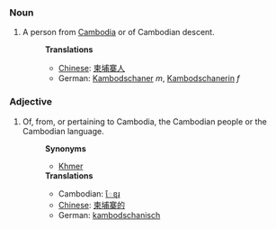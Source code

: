 ===Noun===
#A person from [[Cambodia]] or of Cambodian descent.
#:'''Translations'''
#:*[[Chinese]]: [[柬埔寨人]]
#:*German: [[Kambodschaner]] ''m'', [[Kambodschanerin]] ''f''

===Adjective===
#Of, from, or pertaining to Cambodia, the Cambodian people or the Cambodian language.
#:'''Synonyms'''
#:*[[Khmer]]
#:'''Translations'''
#:*Cambodian: [[ែខ្មរ]]
#:*[[Chinese]]: [[柬埔寨的]]
#:*German: [[kambodschanisch]]